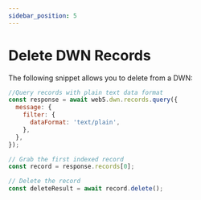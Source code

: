 ```yaml
---
sidebar_position: 5
---
```


# Delete DWN Records

The following snippet allows you to delete from a DWN:

```js
//Query records with plain text data format
const response = await web5.dwn.records.query({
  message: {
    filter: {
      dataFormat: 'text/plain',
    },
  },
});

// Grab the first indexed record
const record = response.records[0];

// Delete the record
const deleteResult = await record.delete();
```
